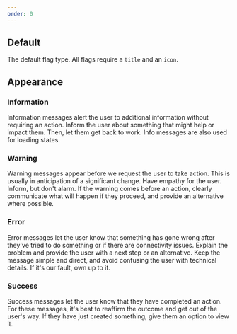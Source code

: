 ```yaml
---
order: 0
---
```



## Default

The default flag type. All flags require a `title` and an `icon`.

<Example Component={FlagDefault} componentName="@atlaskit/flag" />

## Appearance

### Information

Information messages alert the user to additional information without requiring an action. Inform the user about something that might help or impact them. Then, let them get back to work. Info messages are also used for loading states.

<Example Component={FlagInfo} componentName="@atlaskit/flag" />

### Warning

Warning messages appear before we request the user to take action. This is usually in anticipation of a significant change. Have empathy for the user. Inform, but don't alarm. If the warning comes before an action, clearly communicate what will happen if they proceed, and provide an alternative where possible.

<Example Component={FlagWarning} componentName="@atlaskit/flag" />

### Error

Error messages let the user know that something has gone wrong after they've tried to do something or if there are connectivity issues. Explain the problem and provide the user with a next step or an alternative. Keep the message simple and direct, and avoid confusing the user with technical details. If it's our fault, own up to it.

<Example Component={FlagError} componentName="@atlaskit/flag" />

### Success

Success messages let the user know that they have completed an action. For these messages, it's best to reaffirm the outcome and get out of the user's way. If they have just created something, give them an option to view it.

<Example Component={FlagSuccess} componentName="@atlaskit/flag" />
